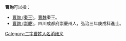 '''曹詢'''可以指：
* [[曹詢_(秦王)|曹詢 (秦王)]]，[[曹魏|曹魏]]秦王。
* [[曹詢_(崇慶)|曹詢 (崇慶)]]，四川成都府崇慶州人，弘治三年庚戌科進士。
{{disambig}}

[[Category:二字曹姓人名消歧义|Category:二字曹姓人名消歧义]]